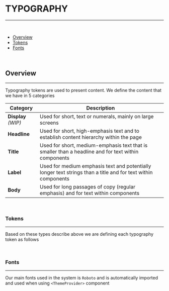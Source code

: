 
<Meta title="Design Tokens/Semantic/Typography" />

# TYPOGRAPHY

---

<br />

- [Overview](#overview)
- [Tokens](#tokens)
- [Fonts](#fonts)

<br />

## Overview

---

Typography tokens are used to present content. We define the content that we have in 5 categories

| Category            | Description                                                                                                   |
| ------------------- | ------------------------------------------------------------------------------------------------------------- |
| **Display** _(WIP)_ | Used for short, text or numerals, mainly on large screens                                                     |
| **Headline**        | Used for short, high-emphasis text and to establish content hierarchy within the page                         |
| **Title**           | Used for short, medium-emphasis text that is smaller than a headline and for text within components           |
| **Label**           | Used for medium emphasis text and potentially longer text strings than a title and for text within components |
| **Body**            | Used for long passages of copy (regular emphasis) and for text within components                              |

<br />

### Tokens

---

Based on these types describe above we are defining each typography token as follows

<TypographyShowcase />

<br />

### Fonts

---

Our main fonts used in the system is `Roboto` and is automatically imported and used when using `<ThemeProvider>` component
